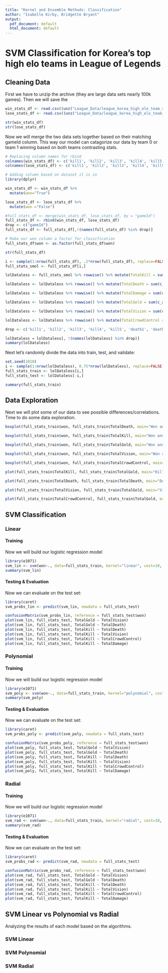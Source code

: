 ```yaml
---
title: "Kernel and Ensemble Methods: Classification"
author: "Isabelle Kirby, Bridgette Bryant"
output:
  pdf_document: default
  html_document: default
---
```


# SVM Classification for Korea's top high elo teams in League of Legends

<bleh> 


## Cleaning Data

First we have to unzip the archive (they are large data sets nearly 100k games). Then we will save the


```r

win_stats_df <- read.csv((unz("League_Data/league_korea_high_elo_team_stats.zip", "win_team_stats.csv")))
lose_stats_df <- read.csv((unz("League_Data/league_korea_high_elo_team_stats.zip", "lose_team_stats.csv")))

str(win_stats_df)
str(lose_stats_df)

```

Now we will merge the two data sets together based on their matching gameId column. This way our model can catagorize our data by team 0 or team 1 winning based on both teams contrasting stats.
```r
# Replacing column names for rbind
colnames(win_stats_df) <- c('kill1', 'kill2', 'kill3', 'kill4', 'kill5', 'death1', 'death2', 'death3', 'death4', 'death5', 'totalDamageDealtToChampions1', 'totalDamageDealtToChampions2', 'totalDamageDealtToChampions3', 'totalDamageDealtToChampions4', 'totalDamageDealtToChampions5', 'goldEarned1', 'goldEarned2', 'goldEarned3', 'goldEarned4', 'goldEarned5', 'visionScore1', 'visionScore2', 'visionScore3', 'visionScore4', 'visionScore5', 'totalTimeCrowdControlDealt1', 'totalTimeCrowdControlDealt2', 'totalTimeCrowdControlDealt3', 'totalTimeCrowdControlDealt4', 'totalTimeCrowdControlDealt5', 'gameId')
colnames(lose_stats_df) <- c('kill1', 'kill2', 'kill3', 'kill4', 'kill5', 'death1', 'death2', 'death3', 'death4', 'death5', 'totalDamageDealtToChampions1', 'totalDamageDealtToChampions2', 'totalDamageDealtToChampions3', 'totalDamageDealtToChampions4', 'totalDamageDealtToChampions5', 'goldEarned1', 'goldEarned2', 'goldEarned3', 'goldEarned4', 'goldEarned5', 'visionScore1', 'visionScore2', 'visionScore3', 'visionScore4', 'visionScore5', 'totalTimeCrowdControlDealt1', 'totalTimeCrowdControlDealt2', 'totalTimeCrowdControlDealt3', 'totalTimeCrowdControlDealt4', 'totalTimeCrowdControlDealt5', 'gameId')

# Adding column based on dataset it is in
library(dplyr)

win_stats_df <- win_stats_df %>%
  mutate(won="True")

lose_stats_df <- lose_stats_df %>%
  mutate(won ="False")

#full_stats_df <- merge(win_stats_df, lose_stats_df, by = "gameId")
full_stats_df <- rbind(win_stats_df, lose_stats_df)
drop <- c("gameId")
full_stats_df <- full_stats_df[,!(names(full_stats_df) %in% drop)]

# Make our won column a factor for classification
full_stats_df$won <- as.factor(full_stats_df$won)

str(full_stats_df)
```
```r
i <- sample(1:nrow(full_stats_df), .2*nrow(full_stats_df), replace=FALSE)
full_stats_smol <- full_stats_df[i,]

lolDataless <- full_stats_smol %>% rowwise() %>% mutate(TotalKill = sum(c_across(kill1:kill5)))

lolDataless <- lolDataless %>% rowwise() %>% mutate(TotalDeath = sum(c_across(death1:death5)))

lolDataless <- lolDataless %>% rowwise() %>% mutate(TotalDamage = sum(c_across(totalDamageDealtToChampions1:totalDamageDealtToChampions5)))

lolDataless <- lolDataless %>% rowwise() %>% mutate(TotalGold = sum(c_across(goldEarned1:goldEarned5)))

lolDataless <- lolDataless %>% rowwise() %>% mutate(TotalVision = sum(c_across(visionScore1:visionScore5)))

lolDataless <- lolDataless %>% rowwise() %>% mutate(TotalCrowdControl = sum(c_across(totalTimeCrowdControlDealt1:totalTimeCrowdControlDealt5)))

drop <- c('kill1', 'kill2', 'kill3', 'kill4', 'kill5', 'death1', 'death2', 'death3', 'death4', 'death5', 'totalDamageDealtToChampions1', 'totalDamageDealtToChampions2', 'totalDamageDealtToChampions3', 'totalDamageDealtToChampions4', 'totalDamageDealtToChampions5', 'goldEarned1', 'goldEarned2', 'goldEarned3', 'goldEarned4', 'goldEarned5', 'visionScore1', 'visionScore2', 'visionScore3', 'visionScore4', 'visionScore5', 'totalTimeCrowdControlDealt1', 'totalTimeCrowdControlDealt2', 'totalTimeCrowdControlDealt3', 'totalTimeCrowdControlDealt4', 'totalTimeCrowdControlDealt5')

lolDataless = lolDataless[, !(names(lolDataless) %in% drop)]
summary(lolDataless)
```

Next let's randomly divide the data into train, test, and validate:

```r
set.seed(1010)
i <- sample(1:nrow(lolDataless), 0.75*nrow(lolDataless), replace=FALSE)
full_stats_train <- lolDataless[i,]
full_stats_test <- lolDataless[-i,]

summary(full_stats_train)
```


## Data Exploration

Next we will plot some of our data to see possible differences/correlations. Time to do some data exploration.

```r
boxplot(full_stats_train$won, full_stats_train$TotalDeath, main="Won and Deaths", xlab="Won", ylab="Total Deaths", outline = FALSE, col = 'aquamarine')

boxplot(full_stats_train$won, full_stats_train$TotalKill, main="Won and kills", xlab="Won", ylab="Total kills", outline = FALSE, col = 'azure')

boxplot(full_stats_train$won, full_stats_train$TotalGold, main="Won and Gold Earned", xlab="Won", ylab="Total Gold Earned", outline = FALSE, col = 'beige')

boxplot(full_stats_train$won, full_stats_train$TotalVision, main="Won and Vision Score", xlab="Won", ylab="Total Vision Score", outline = FALSE, col = 'bisque')

boxplot(full_stats_train$won, full_stats_train$TotalCrowdControl, main="Won and totalTimeCrowdControlDealt", xlab="Won", ylab="Total totalTimeCrowdControlDealt", outline = FALSE, col='red')

plot(full_stats_train$TotalKill, full_stats_train$TotalGold, main="Kills and Gold Earned", xlab="Kills", ylab="Total Gold Earned", col = rep(1:6))

plot(full_stats_train$TotalDeath, full_stats_train$TotalDeath, main="Deaths and Gold Earned", xlab="Deaths", ylab="Total Gold Earned", col = rep(6:12))

plot(full_stats_train$TotalVision, full_stats_train$TotalGold, main="Vision Score and Gold Earned", xlab="Vision Score", ylab="Total Gold Earned", col = rep(12:18))

plot(full_stats_train$TotalCrowdControl, full_stats_train$TotalGold, main="totalTimeCrowdControlDealt and Gold Earned", xlab="totalTimeCrowdControlDealt", ylab="Total Gold Earned", col = rep(18:24))

```

## SVM Classification

### Linear

#### Training

Now we will build our logistic regression model
```r
library(e1071)
svm_lin <- svm(won~., data=full_stats_train, kernel="linear", cost=10, scale=TRUE)
summary(svm_lin)
```

#### Testing & Evaluation

Now we can evaluate on the test set:

```r
library(caret)
svm_probs_lin <- predict(svm_lin, newdata = full_stats_test)

confusionMatrix(svm_probs_lin, reference = full_stats_test$won)
plot(svm_lin, full_stats_test, TotalGold ~ TotalVision)
plot(svm_lin, full_stats_test, TotalGold ~ TotalDeath)
plot(svm_lin, full_stats_test, TotalKill ~ TotalDeath)
plot(svm_lin, full_stats_test, TotalKill ~ TotalVision)
plot(svm_lin, full_stats_test, TotalKill ~ TotalCrowdControl)
plot(svm_lin, full_stats_test, TotalKill ~ TotalDamage)
```

### Polynomial

#### Training

Now we will build our logistic regression model
```r
library(e1071)
svm_poly <- svm(won~., data=full_stats_train, kernel="polynomial", cost=10, scale=TRUE)
summary(svm_poly)
```

#### Testing & Evaluation

Now we can evaluate on the test set:

```r
library(caret)
svm_probs_poly <- predict(svm_poly, newdata = full_stats_test)

confusionMatrix(svm_probs_poly, reference = full_stats_test$won)
plot(svm_poly, full_stats_test, TotalGold ~ TotalVision)
plot(svm_poly, full_stats_test, TotalGold ~ TotalDeath)
plot(svm_poly, full_stats_test, TotalKill ~ TotalDeath)
plot(svm_poly, full_stats_test, TotalKill ~ TotalVision)
plot(svm_poly, full_stats_test, TotalKill ~ TotalCrowdControl)
plot(svm_poly, full_stats_test, TotalKill ~ TotalDamage)
```

### Radial

#### Training

Now we will build our logistic regression model
```r
library(e1071)
svm_rad <- svm(won~., data=full_stats_train, kernel="radial", cost=10, scale=TRUE)
summary(svm_rad)
```

#### Testing & Evaluation

Now we can evaluate on the test set:

```r
library(caret)
svm_probs_rad <- predict(svm_rad, newdata = full_stats_test)

confusionMatrix(svm_probs_rad, reference = full_stats_test$won)
plot(svm_rad, full_stats_test, TotalGold ~ TotalVision)
plot(svm_rad, full_stats_test, TotalGold ~ TotalDeath)
plot(svm_rad, full_stats_test, TotalKill ~ TotalDeath)
plot(svm_rad, full_stats_test, TotalKill ~ TotalVision)
plot(svm_rad, full_stats_test, TotalKill ~ TotalCrowdControl)
plot(svm_rad, full_stats_test, TotalKill ~ TotalDamage)
```

## SVM Linear vs Polynomial vs Radial
Analyzing the results of each model based on the algorithms.

### SVM Linear

<bleh>

### SVM Polynomial

<bleh>

### SVM Radial

<bleh>